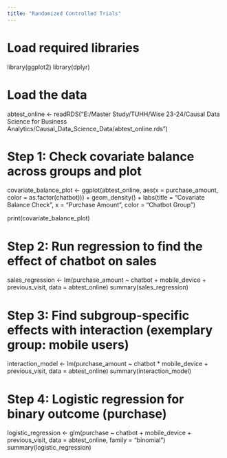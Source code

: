 ```yaml
---
title: "Randomized Controlled Trials"
---
```


# Load required libraries
library(ggplot2)
library(dplyr)

# Load the data
abtest_online <- readRDS("E:/Master Study/TUHH/Wise 23-24/Causal Data Science for Business Analytics/Causal_Data_Science_Data/abtest_online.rds")

# Step 1: Check covariate balance across groups and plot
covariate_balance_plot <- ggplot(abtest_online, aes(x = purchase_amount, color = as.factor(chatbot))) +
  geom_density() +
  labs(title = "Covariate Balance Check",
       x = "Purchase Amount",
       color = "Chatbot Group")

print(covariate_balance_plot)

# Step 2: Run regression to find the effect of chatbot on sales
sales_regression <- lm(purchase_amount ~ chatbot + mobile_device + previous_visit, data = abtest_online)
summary(sales_regression)

# Step 3: Find subgroup-specific effects with interaction (exemplary group: mobile users)
interaction_model <- lm(purchase_amount ~ chatbot * mobile_device + previous_visit, data = abtest_online)
summary(interaction_model)

# Step 4: Logistic regression for binary outcome (purchase)
logistic_regression <- glm(purchase ~ chatbot + mobile_device + previous_visit, data = abtest_online, family = "binomial")
summary(logistic_regression)
